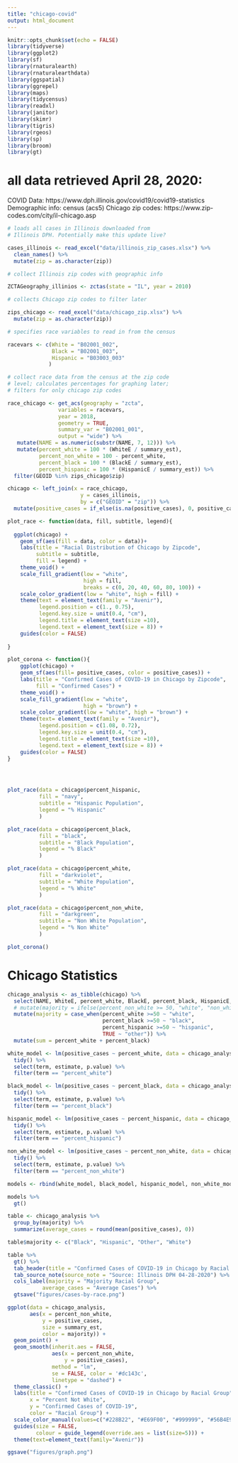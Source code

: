 ```yaml
---
title: "chicago-covid"
output: html_document
---
```


```r
knitr::opts_chunk$set(echo = FALSE)
library(tidyverse)
library(ggplot2)
library(sf)
library(rnaturalearth)
library(rnaturalearthdata)
library(ggspatial)
library(ggrepel)
library(maps)
library(tidycensus)
library(readxl)
library(janitor)
library(skimr)
library(tigris)
library(rgeos)
library(sp)
library(broom)
library(gt)
```
# all data retrieved April 28, 2020:
COVID Data: https://www.dph.illinois.gov/covid19/covid19-statistics
Demographic info: census (acs5)
Chicago zip codes: https://www.zip-codes.com/city/il-chicago.asp


```r

# loads all cases in Illinois downloaded from 
# Illinois DPH. Potentially make this update live?

cases_illinois <- read_excel("data/illinois_zip_cases.xlsx") %>%  
  clean_names() %>% 
  mutate(zip = as.character(zip))

# collect Illinois zip codes with geographic info

ZCTAGeography_illinios <- zctas(state = "IL", year = 2010)

# collects Chicago zip codes to filter later

zips_chicago <- read_excel("data/chicago_zip.xlsx") %>% 
  mutate(zip = as.character(zip))

```

```r

# specifies race variables to read in from the census

racevars <- c(White = "B02001_002",
              Black = "B02001_003",
              Hispanic = "B03003_003"
             )

# collect race data from the census at the zip code
# level; calculates percentages for graphing later;
# filters for only chicago zip codes

race_chicago <- get_acs(geography = "zcta",
                variables = racevars,
                year = 2018,
                geometry = TRUE,
                summary_var = "B02001_001",
                output = "wide") %>%
   mutate(NAME = as.numeric(substr(NAME, 7, 12))) %>%
   mutate(percent_white = 100 * (WhiteE / summary_est),
          percent_non_white = 100 - percent_white,
          percent_black = 100 * (BlackE / summary_est),
          percent_hispanic = 100 * (HispanicE / summary_est)) %>% 
  filter(GEOID %in% zips_chicago$zip)

chicago <- left_join(x = race_chicago,
                       y = cases_illinois,
                       by = c("GEOID" = "zip")) %>% 
  mutate(positive_cases = if_else(is.na(positive_cases), 0, positive_cases))
```




```r
plot_race <- function(data, fill, subtitle, legend){
  
  ggplot(chicago) +
    geom_sf(aes(fill = data, color = data))+
    labs(title = "Racial Distribution of Chicago by Zipcode",
         subtitle = subtitle,
         fill = legend) +
    theme_void() +
    scale_fill_gradient(low = "white", 
                        high = fill,
                        breaks = c(0, 20, 40, 60, 80, 100)) +
    scale_color_gradient(low = "white", high = fill) +
    theme(text = element_text(family = "Avenir"),
          legend.position = c(1., 0.75),
          legend.key.size = unit(0.4, "cm"),
          legend.title = element_text(size =10),
          legend.text = element_text(size = 8)) +
    guides(color = FALSE)
  
}

plot_corona <- function(){
    ggplot(chicago) +
    geom_sf(aes(fill= positive_cases, color = positive_cases)) +
    labs(title = "Confirmed Cases of COVID-19 in Chicago by Zipcode",
         fill = "Confirmed Cases") +
    theme_void() +
    scale_fill_gradient(low = "white", 
                        high = "brown") +
    scale_color_gradient(low = "white", high = "brown") +
    theme(text= element_text(family = "Avenir"),
          legend.position = c(1.08, 0.72),
          legend.key.size = unit(0.4, "cm"),
          legend.title = element_text(size =10),
          legend.text = element_text(size = 8)) +
    guides(color = FALSE)
}




plot_race(data = chicago$percent_hispanic, 
          fill = "navy",
          subtitle = "Hispanic Population", 
          legend = "% Hispanic" 
          )

plot_race(data = chicago$percent_black, 
          fill = "black",
          subtitle = "Black Population", 
          legend = "% Black"
          )

plot_race(data = chicago$percent_white, 
          fill = "darkviolet",
          subtitle = "White Population", 
          legend = "% White"
          )

plot_race(data = chicago$percent_non_white, 
          fill = "darkgreen",
          subtitle = "Non White Population", 
          legend = "% Non White"
          )

plot_corona()

```


# Chicago Statistics
```r

chicago_analysis <- as_tibble(chicago) %>% 
  select(NAME, WhiteE, percent_white, BlackE, percent_black, HispanicE, percent_hispanic, percent_non_white, summary_est, positive_cases) %>% 
  # mutate(majority = ifelse(percent_non_white >= 50, "white", "non_white"))
  mutate(majority = case_when(percent_white >=50 ~ "white",
                              percent_black >=50 ~ "black",
                              percent_hispanic >=50 ~ "hispanic",
                              TRUE ~ "other")) %>% 
  mutate(sum = percent_white + percent_black)

```

```r

white_model <- lm(positive_cases ~ percent_white, data = chicago_analysis) %>% 
  tidy() %>% 
  select(term, estimate, p.value) %>% 
  filter(term == "percent_white")

black_model <- lm(positive_cases ~ percent_black, data = chicago_analysis) %>% 
  tidy() %>% 
  select(term, estimate, p.value) %>% 
  filter(term == "percent_black")

hispanic_model <- lm(positive_cases ~ percent_hispanic, data = chicago_analysis) %>% 
  tidy() %>% 
  select(term, estimate, p.value) %>% 
  filter(term == "percent_hispanic")

non_white_model <- lm(positive_cases ~ percent_non_white, data = chicago_analysis) %>% 
  tidy() %>% 
  select(term, estimate, p.value) %>% 
  filter(term == "percent_non_white")

models <- rbind(white_model, black_model, hispanic_model, non_white_model)

models %>% 
  gt()
```


```r

table <- chicago_analysis %>% 
  group_by(majority) %>% 
  summarize(average_cases = round(mean(positive_cases), 0)) 

table$majority <- c("Black", "Hispanic", "Other", "White")

table %>% 
  gt() %>% 
  tab_header(title = "Confirmed Cases of COVID-19 in Chicago by Racial Group") %>% 
  tab_source_note(source_note = "Source: Illinois DPH 04-28-2020") %>% 
  cols_label(majority = "Majority Racial Group",
           average_cases = "Average Cases") %>% 
  gtsave("figures/cases-by-race.png")


```


```r

ggplot(data = chicago_analysis,
       aes(x = percent_non_white,
           y = positive_cases,
           size = summary_est,
           color = majority)) +
  geom_point() +
  geom_smooth(inherit.aes = FALSE,
              aes(x = percent_non_white,
                  y = positive_cases),
              method = "lm",
              se = FALSE, color = '#dc143c',
              linetype = "dashed") +
  theme_classic() +
  labs(title = "Confirmed Cases of COVID-19 in Chicago by Racial Group",
       x = "Percent Not White",
       y = "Confirmed Cases of COVID-19",
       color = "Racial Group") +
  scale_color_manual(values=c("#228B22", "#E69F00", "#999999", "#56B4E9")) +
  guides(size = FALSE,
         colour = guide_legend(override.aes = list(size=5))) +
  theme(text=element_text(family="Avenir"))

ggsave("figures/graph.png")

```








